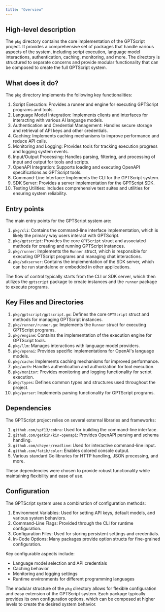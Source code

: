 ```yaml
---
title: "Overview"
---
```


## High-level description
The `pkg` directory contains the core implementation of the GPTScript project. It provides a comprehensive set of packages that handle various aspects of the system, including script execution, language model interactions, authentication, caching, monitoring, and more. The directory is structured to separate concerns and provide modular functionality that can be composed to create the full GPTScript system.

## What does it do?
The `pkg` directory implements the following key functionalities:

1. Script Execution: Provides a runner and engine for executing GPTScript programs and tools.
2. Language Model Integration: Implements clients and interfaces for interacting with various AI language models.
3. Authentication and Credential Management: Handles secure storage and retrieval of API keys and other credentials.
4. Caching: Implements caching mechanisms to improve performance and reduce API calls.
5. Monitoring and Logging: Provides tools for tracking execution progress and logging system events.
6. Input/Output Processing: Handles parsing, filtering, and processing of input and output for tools and scripts.
7. OpenAPI Integration: Supports loading and executing OpenAPI specifications as GPTScript tools.
8. Command-Line Interface: Implements the CLI for the GPTScript system.
9. SDK Server: Provides a server implementation for the GPTScript SDK.
10. Testing Utilities: Includes comprehensive test suites and utilities for ensuring system reliability.

## Entry points
The main entry points for the GPTScript system are:

1. `pkg/cli`: Contains the command-line interface implementation, which is likely the primary way users interact with GPTScript.
2. `pkg/gptscript`: Provides the core `GPTScript` struct and associated methods for creating and running GPTScript instances.
3. `pkg/runner`: Implements the `Runner` struct, which is responsible for executing GPTScript programs and managing chat interactions.
4. `pkg/sdkserver`: Contains the implementation of the SDK server, which can be run standalone or embedded in other applications.

The flow of control typically starts from the CLI or SDK server, which then utilizes the `gptscript` package to create instances and the `runner` package to execute programs.

## Key Files and Directories
1. `pkg/gptscript/gptscript.go`: Defines the core `GPTScript` struct and methods for managing GPTScript instances.
2. `pkg/runner/runner.go`: Implements the `Runner` struct for executing GPTScript programs.
3. `pkg/engine`: Contains the implementation of the execution engine for GPTScript tools.
4. `pkg/llm`: Manages interactions with language model providers.
5. `pkg/openai`: Provides specific implementations for OpenAI's language models.
6. `pkg/cache`: Implements caching mechanisms for improved performance.
7. `pkg/auth`: Handles authentication and authorization for tool execution.
8. `pkg/monitor`: Provides monitoring and logging functionality for script execution.
9. `pkg/types`: Defines common types and structures used throughout the project.
10. `pkg/parser`: Implements parsing functionality for GPTScript programs.

## Dependencies
The GPTScript project relies on several external libraries and frameworks:

1. `github.com/spf13/cobra`: Used for building the command-line interface.
2. `github.com/getkin/kin-openapi`: Provides OpenAPI parsing and schema handling.
3. `github.com/chzyer/readline`: Used for interactive command-line input.
4. `github.com/fatih/color`: Enables colored console output.
5. Various standard Go libraries for HTTP handling, JSON processing, and more.

These dependencies were chosen to provide robust functionality while maintaining flexibility and ease of use.

## Configuration
The GPTScript system uses a combination of configuration methods:

1. Environment Variables: Used for setting API keys, default models, and various system behaviors.
2. Command-Line Flags: Provided through the CLI for runtime configuration.
3. Configuration Files: Used for storing persistent settings and credentials.
4. In-Code Options: Many packages provide option structs for fine-grained configuration.

Key configurable aspects include:
- Language model selection and API credentials
- Caching behavior
- Monitoring and logging settings
- Runtime environments for different programming languages

The modular structure of the `pkg` directory allows for flexible configuration and easy extension of the GPTScript system. Each package typically provides its own configuration options, which can be composed at higher levels to create the desired system behavior.